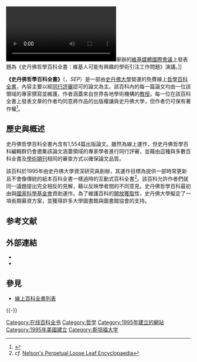 {{noteTA
|G1=教育與研究
|T=zh-hans:斯坦福哲学百科全书; zh-tw:史丹佛哲學百科全書;zh-mo:史丹福哲學百科全書;zh-hk:史丹福哲學百科全書;
|1=zh-hans:斯坦福; zh-hk:史丹福;zh-mo:史丹福;zh-tw:史丹佛;
}}
[[File:Wikimania_2015_-_Edward_Zalta.webm|thumbnail]]舉辦的[[維基媒體國際會議|維基媒體國際會議]]上發表題為《史丹佛哲學百科全書：維基人可能有興趣的學術引注工作問題》演講。]]

'''《史丹佛哲學百科全書》'''（{{lang-en|''Stanford Encyclopedia of Philosophy''}}，''SEP''）是一部由[[史丹佛大學|史丹佛大學]]營運的免費線上[[哲學|哲學]][[百科全書|百科全書]]，內容主要以經[[同行評審|同行評審]]認可的論文為主。該百科內的每一篇論文均由一位該領域的專家撰寫並維護，作者涵蓋來自世界各地學術機構的[[教授|教授]]。每一位在該百科全書上發表文章的作者均同意將作品的出版權讓與史丹佛大學，但作者仍可保有著作權<ref>{{cite web |url = http://plato.stanford.edu/info.html#c |title = ''Stanford Encyclopedia of Philosophy'' Copyright Information |accessdate = 2015-12-01 |archive-date = 2021-02-04 |archive-url = https://web.archive.org/web/20210204232636/https://plato.stanford.edu/info.html#c |dead-url = no }}</ref>。

==歷史與概述==
史丹佛哲學百科全書內含有1,554篇出版論文。雖然為線上運作，但史丹佛哲學百科編輯群仍會邀集該論文涵蓋領域的專家學者進行同行評審，並藉由這種與多數百科全書及[[學術期刊|學術期刊]]相同的審查方式以確保論文品質。

該百科於1995年由史丹佛大學{{link-en|語言資訊研究中心|Center for the Study of Language and Information|語言資訊研究中心}}資深研究員{{link-en|愛德華·薩爾塔|Edward N. Zalta|愛德華·薩爾塔}}創辦，其運作目標為提供一部時常更新且不會像傳統的紙本百科全書一樣過時的互動式百科全書<ref>''cf.'' [[Nelson's_Perpetual_Loose_Leaf_Encyclopaedia|Nelson's Perpetual Loose Leaf Encyclopaedia]]</ref>。該百科允許作者們就同一議題提出完全相反的見解，藉以反映學者間的不同意見。史丹佛哲學百科最初由{{link-en|國家科學人文基金|National Endowment for the Humanities|美國國家科學人文基金}}與[[國家科學基金會|國家科學基金會]]資助運作。為了維護百科的[[開放獲取|開放獲取]]性，史丹佛大學擬定了一項長期募資方案，並獲得許多大學圖書館與圖書館協會的支持。

== 参考文献 ==
{{Reflist}}

== 外部連結 ==
* {{官方網站|http://plato.stanford.edu/}}
* {{cite journal |url= http://plato.stanford.edu/pubs/updating-encyclopedias.pdf |format= pdf |title= A Solution to the Problem of Updating Encyclopedias |first1= Eric M. |last1= Hammer |first2= Edward N. |last2= Zalta |publisher= SEP |series= Center for the Study of Language and Information |journal= Computers and the Humanities |volume= 31 |issue= 1 |date= 1997 |pages= 47–60 |doi= 10.1023/A:1000418920193 |quote= We discuss our implementation of a dynamic encyclopedia and the problems that we had to solve along the way |access-date= 2017-02-24 |archive-date= 2020-09-28 |archive-url= https://web.archive.org/web/20200928224552/https://plato.stanford.edu/pubs/updating-encyclopedias.pdf |dead-url= no }}

== 參見 ==
{{Portal|哲学|互联网}}
* [[在线百科全书列表|線上百科全書列表]]

{{-}}
{{史丹福大學}}

[[Category:在线百科全书|Category:在线百科全书]]
[[Category:哲学|Category:哲学]]
[[Category:1995年建立的網站|Category:1995年建立的網站]]
[[Category:1995年美國建立|Category:1995年美國建立]]
[[Category:斯坦福大学|Category:斯坦福大学]]